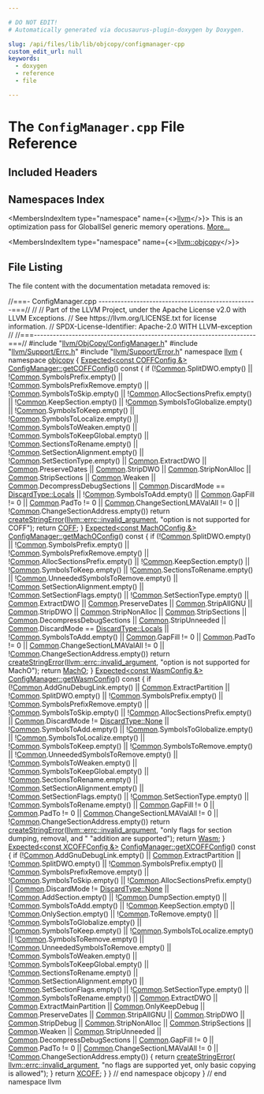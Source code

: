 ```yaml
---

# DO NOT EDIT!
# Automatically generated via docusaurus-plugin-doxygen by Doxygen.

slug: /api/files/lib/lib/objcopy/configmanager-cpp
custom_edit_url: null
keywords:
  - doxygen
  - reference
  - file

---
```





# The `ConfigManager.cpp` File Reference

<DoxygenPage pluginConfig={pluginConfig}>



## Included Headers

<IncludesList>
<IncludesListItem
  filePath="llvm/ObjCopy/ConfigManager.h"
  permalink="/docs/api/files/include/include/llvm/include/llvm/objcopy/configmanager-h"
  isLocal="true" />
<IncludesListItem
  filePath="llvm/Support/Errc.h"
  permalink="/docs/api/files/include/include/llvm/include/llvm/support/errc-h"
  isLocal="true" />
<IncludesListItem
  filePath="llvm/Support/Error.h"
  permalink="/docs/api/files/include/include/llvm/include/llvm/support/error-h"
  isLocal="true" />
</IncludesList>

## Namespaces Index

<MembersIndex>

<MembersIndexItem
  type="namespace"
  name={<><a href="/docs/api/namespaces/llvm">llvm</a></>}>
This is an optimization pass for GlobalISel generic memory operations. <a href="/docs/api/namespaces/llvm/#details">More...</a>
</MembersIndexItem>

<MembersIndexItem
  type="namespace"
  name={<><a href="/docs/api/namespaces/llvm/objcopy">llvm::objcopy</a></>}>
</MembersIndexItem>

</MembersIndex>


## File Listing

The file content with the documentation metadata removed is:

<ProgramListing>

<Link id="l00001" /><CodeLine lineNumber="1"><Highlight kind="comment">//===- ConfigManager.cpp --------------------------------------------------===//</Highlight><Highlight kind="normal"></Highlight></CodeLine>
<Link id="l00002" /><CodeLine lineNumber="2"><Highlight kind="normal"></Highlight><Highlight kind="comment">//</Highlight><Highlight kind="normal"></Highlight></CodeLine>
<Link id="l00003" /><CodeLine lineNumber="3"><Highlight kind="normal"></Highlight><Highlight kind="comment">// Part of the LLVM Project, under the Apache License v2.0 with LLVM Exceptions.</Highlight><Highlight kind="normal"></Highlight></CodeLine>
<Link id="l00004" /><CodeLine lineNumber="4"><Highlight kind="normal"></Highlight><Highlight kind="comment">// See https://llvm.org/LICENSE.txt for license information.</Highlight><Highlight kind="normal"></Highlight></CodeLine>
<Link id="l00005" /><CodeLine lineNumber="5"><Highlight kind="normal"></Highlight><Highlight kind="comment">// SPDX-License-Identifier: Apache-2.0 WITH LLVM-exception</Highlight><Highlight kind="normal"></Highlight></CodeLine>
<Link id="l00006" /><CodeLine lineNumber="6"><Highlight kind="normal"></Highlight><Highlight kind="comment">//</Highlight><Highlight kind="normal"></Highlight></CodeLine>
<Link id="l00007" /><CodeLine lineNumber="7"><Highlight kind="normal"></Highlight><Highlight kind="comment">//===----------------------------------------------------------------------===//</Highlight><Highlight kind="normal"></Highlight></CodeLine>
<Link id="l00008" /><CodeLine lineNumber="8"><Highlight kind="normal"></Highlight></CodeLine>
<Link id="l00009" /><CodeLine lineNumber="9"><Highlight kind="normal"></Highlight><Highlight kind="preprocessor">#include &quot;<a href="/docs/api/files/include/include/llvm/include/llvm/objcopy/configmanager-h">llvm/ObjCopy/ConfigManager.h</a>&quot;</Highlight><Highlight kind="normal"></Highlight></CodeLine>
<Link id="l00010" /><CodeLine lineNumber="10"><Highlight kind="normal"></Highlight><Highlight kind="preprocessor">#include &quot;<a href="/docs/api/files/include/include/llvm/include/llvm/support/errc-h">llvm/Support/Errc.h</a>&quot;</Highlight><Highlight kind="normal"></Highlight></CodeLine>
<Link id="l00011" /><CodeLine lineNumber="11"><Highlight kind="normal"></Highlight><Highlight kind="preprocessor">#include &quot;<a href="/docs/api/files/include/include/llvm/include/llvm/support/error-h">llvm/Support/Error.h</a>&quot;</Highlight><Highlight kind="normal"></Highlight></CodeLine>
<Link id="l00012" /><CodeLine lineNumber="12"><Highlight kind="normal"></Highlight></CodeLine>
<Link id="l00013" /><CodeLine lineNumber="13"><Highlight kind="normal"></Highlight><Highlight kind="keyword">namespace </Highlight><Highlight kind="normal"><a href="/docs/api/namespaces/llvm">llvm</a> &#123;</Highlight></CodeLine>
<Link id="l00014" /><CodeLine lineNumber="14"><Highlight kind="normal"></Highlight><Highlight kind="keyword">namespace </Highlight><Highlight kind="normal"><a href="/docs/api/namespaces/llvm/objcopy">objcopy</a> &#123;</Highlight></CodeLine>
<Link id="l00015" /><CodeLine lineNumber="15"><Highlight kind="normal"></Highlight></CodeLine>
<Link id="l00016" /><CodeLine lineNumber="16" lineLink="/docs/api/structs/llvm/objcopy/configmanager/#a76c8c27089ec58e876b0cac92609cfdf"><Highlight kind="normal"><a href="/docs/api/classes/llvm/expected">Expected&lt;const COFFConfig &amp;&gt;</a> <a href="/docs/api/structs/llvm/objcopy/configmanager/#a76c8c27089ec58e876b0cac92609cfdf">ConfigManager::getCOFFConfig</a>()</Highlight><Highlight kind="keyword"> const </Highlight><Highlight kind="normal">&#123;</Highlight></CodeLine>
<Link id="l00017" /><CodeLine lineNumber="17"><Highlight kind="normal">  </Highlight><Highlight kind="keywordflow">if</Highlight><Highlight kind="normal"> (!<a href="/docs/api/structs/llvm/objcopy/configmanager/#a8ad027f2814ac41d05fdb1f3da600d3c">Common</a>.SplitDWO.empty() || !<a href="/docs/api/structs/llvm/objcopy/configmanager/#a8ad027f2814ac41d05fdb1f3da600d3c">Common</a>.SymbolsPrefix.empty() ||</Highlight></CodeLine>
<Link id="l00018" /><CodeLine lineNumber="18"><Highlight kind="normal">      !<a href="/docs/api/structs/llvm/objcopy/configmanager/#a8ad027f2814ac41d05fdb1f3da600d3c">Common</a>.SymbolsPrefixRemove.empty() || !<a href="/docs/api/structs/llvm/objcopy/configmanager/#a8ad027f2814ac41d05fdb1f3da600d3c">Common</a>.SymbolsToSkip.empty() ||</Highlight></CodeLine>
<Link id="l00019" /><CodeLine lineNumber="19"><Highlight kind="normal">      !<a href="/docs/api/structs/llvm/objcopy/configmanager/#a8ad027f2814ac41d05fdb1f3da600d3c">Common</a>.AllocSectionsPrefix.empty() || !<a href="/docs/api/structs/llvm/objcopy/configmanager/#a8ad027f2814ac41d05fdb1f3da600d3c">Common</a>.KeepSection.empty() ||</Highlight></CodeLine>
<Link id="l00020" /><CodeLine lineNumber="20"><Highlight kind="normal">      !<a href="/docs/api/structs/llvm/objcopy/configmanager/#a8ad027f2814ac41d05fdb1f3da600d3c">Common</a>.SymbolsToGlobalize.empty() || !<a href="/docs/api/structs/llvm/objcopy/configmanager/#a8ad027f2814ac41d05fdb1f3da600d3c">Common</a>.SymbolsToKeep.empty() ||</Highlight></CodeLine>
<Link id="l00021" /><CodeLine lineNumber="21"><Highlight kind="normal">      !<a href="/docs/api/structs/llvm/objcopy/configmanager/#a8ad027f2814ac41d05fdb1f3da600d3c">Common</a>.SymbolsToLocalize.empty() || !<a href="/docs/api/structs/llvm/objcopy/configmanager/#a8ad027f2814ac41d05fdb1f3da600d3c">Common</a>.SymbolsToWeaken.empty() ||</Highlight></CodeLine>
<Link id="l00022" /><CodeLine lineNumber="22"><Highlight kind="normal">      !<a href="/docs/api/structs/llvm/objcopy/configmanager/#a8ad027f2814ac41d05fdb1f3da600d3c">Common</a>.SymbolsToKeepGlobal.empty() || !<a href="/docs/api/structs/llvm/objcopy/configmanager/#a8ad027f2814ac41d05fdb1f3da600d3c">Common</a>.SectionsToRename.empty() ||</Highlight></CodeLine>
<Link id="l00023" /><CodeLine lineNumber="23"><Highlight kind="normal">      !<a href="/docs/api/structs/llvm/objcopy/configmanager/#a8ad027f2814ac41d05fdb1f3da600d3c">Common</a>.SetSectionAlignment.empty() || !<a href="/docs/api/structs/llvm/objcopy/configmanager/#a8ad027f2814ac41d05fdb1f3da600d3c">Common</a>.SetSectionType.empty() ||</Highlight></CodeLine>
<Link id="l00024" /><CodeLine lineNumber="24"><Highlight kind="normal">      <a href="/docs/api/structs/llvm/objcopy/configmanager/#a8ad027f2814ac41d05fdb1f3da600d3c">Common</a>.ExtractDWO || <a href="/docs/api/structs/llvm/objcopy/configmanager/#a8ad027f2814ac41d05fdb1f3da600d3c">Common</a>.PreserveDates || <a href="/docs/api/structs/llvm/objcopy/configmanager/#a8ad027f2814ac41d05fdb1f3da600d3c">Common</a>.StripDWO ||</Highlight></CodeLine>
<Link id="l00025" /><CodeLine lineNumber="25"><Highlight kind="normal">      <a href="/docs/api/structs/llvm/objcopy/configmanager/#a8ad027f2814ac41d05fdb1f3da600d3c">Common</a>.StripNonAlloc || <a href="/docs/api/structs/llvm/objcopy/configmanager/#a8ad027f2814ac41d05fdb1f3da600d3c">Common</a>.StripSections || <a href="/docs/api/structs/llvm/objcopy/configmanager/#a8ad027f2814ac41d05fdb1f3da600d3c">Common</a>.Weaken ||</Highlight></CodeLine>
<Link id="l00026" /><CodeLine lineNumber="26"><Highlight kind="normal">      <a href="/docs/api/structs/llvm/objcopy/configmanager/#a8ad027f2814ac41d05fdb1f3da600d3c">Common</a>.DecompressDebugSections ||</Highlight></CodeLine>
<Link id="l00027" /><CodeLine lineNumber="27"><Highlight kind="normal">      <a href="/docs/api/structs/llvm/objcopy/configmanager/#a8ad027f2814ac41d05fdb1f3da600d3c">Common</a>.DiscardMode == <a href="/docs/api/namespaces/llvm/objcopy/#ad8575ac23541d1433a8e492cc876f75aa4779ca01c794c33a58436d7e60869829">DiscardType::Locals</a> ||</Highlight></CodeLine>
<Link id="l00028" /><CodeLine lineNumber="28"><Highlight kind="normal">      !<a href="/docs/api/structs/llvm/objcopy/configmanager/#a8ad027f2814ac41d05fdb1f3da600d3c">Common</a>.SymbolsToAdd.empty() || <a href="/docs/api/structs/llvm/objcopy/configmanager/#a8ad027f2814ac41d05fdb1f3da600d3c">Common</a>.GapFill != 0 ||</Highlight></CodeLine>
<Link id="l00029" /><CodeLine lineNumber="29"><Highlight kind="normal">      <a href="/docs/api/structs/llvm/objcopy/configmanager/#a8ad027f2814ac41d05fdb1f3da600d3c">Common</a>.PadTo != 0 || <a href="/docs/api/structs/llvm/objcopy/configmanager/#a8ad027f2814ac41d05fdb1f3da600d3c">Common</a>.ChangeSectionLMAValAll != 0 ||</Highlight></CodeLine>
<Link id="l00030" /><CodeLine lineNumber="30"><Highlight kind="normal">      !<a href="/docs/api/structs/llvm/objcopy/configmanager/#a8ad027f2814ac41d05fdb1f3da600d3c">Common</a>.ChangeSectionAddress.empty())</Highlight></CodeLine>
<Link id="l00031" /><CodeLine lineNumber="31"><Highlight kind="normal">    </Highlight><Highlight kind="keywordflow">return</Highlight><Highlight kind="normal"> <a href="/docs/api/namespaces/llvm/#a4d2fd926089a58d482fb67a362e11bad">createStringError</a>(<a href="/docs/api/namespaces/llvm/#a59739a4f15fb2ec57a6b7fcfe938546bae55d43eabeefe5a8271b4a3c898bd18f">llvm::errc::invalid&#95;argument</a>,</Highlight></CodeLine>
<Link id="l00032" /><CodeLine lineNumber="32"><Highlight kind="normal">                             </Highlight><Highlight kind="stringliteral">&quot;option is not supported for COFF&quot;</Highlight><Highlight kind="normal">);</Highlight></CodeLine>
<Link id="l00033" /><CodeLine lineNumber="33"><Highlight kind="normal"></Highlight></CodeLine>
<Link id="l00034" /><CodeLine lineNumber="34"><Highlight kind="normal">  </Highlight><Highlight kind="keywordflow">return</Highlight><Highlight kind="normal"> <a href="/docs/api/structs/llvm/objcopy/configmanager/#a7176b4d5a21d926b3ef76e433fd3664e">COFF</a>;</Highlight></CodeLine>
<Link id="l00035" /><CodeLine lineNumber="35"><Highlight kind="normal">&#125;</Highlight></CodeLine>
<Link id="l00036" /><CodeLine lineNumber="36"><Highlight kind="normal"></Highlight></CodeLine>
<Link id="l00037" /><CodeLine lineNumber="37" lineLink="/docs/api/structs/llvm/objcopy/configmanager/#ac0ccf6c3dbdc0c976c52e285192c470a"><Highlight kind="normal"><a href="/docs/api/classes/llvm/expected">Expected&lt;const MachOConfig &amp;&gt;</a> <a href="/docs/api/structs/llvm/objcopy/configmanager/#ac0ccf6c3dbdc0c976c52e285192c470a">ConfigManager::getMachOConfig</a>()</Highlight><Highlight kind="keyword"> const </Highlight><Highlight kind="normal">&#123;</Highlight></CodeLine>
<Link id="l00038" /><CodeLine lineNumber="38"><Highlight kind="normal">  </Highlight><Highlight kind="keywordflow">if</Highlight><Highlight kind="normal"> (!<a href="/docs/api/structs/llvm/objcopy/configmanager/#a8ad027f2814ac41d05fdb1f3da600d3c">Common</a>.SplitDWO.empty() || !<a href="/docs/api/structs/llvm/objcopy/configmanager/#a8ad027f2814ac41d05fdb1f3da600d3c">Common</a>.SymbolsPrefix.empty() ||</Highlight></CodeLine>
<Link id="l00039" /><CodeLine lineNumber="39"><Highlight kind="normal">      !<a href="/docs/api/structs/llvm/objcopy/configmanager/#a8ad027f2814ac41d05fdb1f3da600d3c">Common</a>.SymbolsPrefixRemove.empty() ||</Highlight></CodeLine>
<Link id="l00040" /><CodeLine lineNumber="40"><Highlight kind="normal">      !<a href="/docs/api/structs/llvm/objcopy/configmanager/#a8ad027f2814ac41d05fdb1f3da600d3c">Common</a>.AllocSectionsPrefix.empty() || !<a href="/docs/api/structs/llvm/objcopy/configmanager/#a8ad027f2814ac41d05fdb1f3da600d3c">Common</a>.KeepSection.empty() ||</Highlight></CodeLine>
<Link id="l00041" /><CodeLine lineNumber="41"><Highlight kind="normal">      !<a href="/docs/api/structs/llvm/objcopy/configmanager/#a8ad027f2814ac41d05fdb1f3da600d3c">Common</a>.SymbolsToKeep.empty() || !<a href="/docs/api/structs/llvm/objcopy/configmanager/#a8ad027f2814ac41d05fdb1f3da600d3c">Common</a>.SectionsToRename.empty() ||</Highlight></CodeLine>
<Link id="l00042" /><CodeLine lineNumber="42"><Highlight kind="normal">      !<a href="/docs/api/structs/llvm/objcopy/configmanager/#a8ad027f2814ac41d05fdb1f3da600d3c">Common</a>.UnneededSymbolsToRemove.empty() ||</Highlight></CodeLine>
<Link id="l00043" /><CodeLine lineNumber="43"><Highlight kind="normal">      !<a href="/docs/api/structs/llvm/objcopy/configmanager/#a8ad027f2814ac41d05fdb1f3da600d3c">Common</a>.SetSectionAlignment.empty() || !<a href="/docs/api/structs/llvm/objcopy/configmanager/#a8ad027f2814ac41d05fdb1f3da600d3c">Common</a>.SetSectionFlags.empty() ||</Highlight></CodeLine>
<Link id="l00044" /><CodeLine lineNumber="44"><Highlight kind="normal">      !<a href="/docs/api/structs/llvm/objcopy/configmanager/#a8ad027f2814ac41d05fdb1f3da600d3c">Common</a>.SetSectionType.empty() || <a href="/docs/api/structs/llvm/objcopy/configmanager/#a8ad027f2814ac41d05fdb1f3da600d3c">Common</a>.ExtractDWO ||</Highlight></CodeLine>
<Link id="l00045" /><CodeLine lineNumber="45"><Highlight kind="normal">      <a href="/docs/api/structs/llvm/objcopy/configmanager/#a8ad027f2814ac41d05fdb1f3da600d3c">Common</a>.PreserveDates || <a href="/docs/api/structs/llvm/objcopy/configmanager/#a8ad027f2814ac41d05fdb1f3da600d3c">Common</a>.StripAllGNU || <a href="/docs/api/structs/llvm/objcopy/configmanager/#a8ad027f2814ac41d05fdb1f3da600d3c">Common</a>.StripDWO ||</Highlight></CodeLine>
<Link id="l00046" /><CodeLine lineNumber="46"><Highlight kind="normal">      <a href="/docs/api/structs/llvm/objcopy/configmanager/#a8ad027f2814ac41d05fdb1f3da600d3c">Common</a>.StripNonAlloc || <a href="/docs/api/structs/llvm/objcopy/configmanager/#a8ad027f2814ac41d05fdb1f3da600d3c">Common</a>.StripSections ||</Highlight></CodeLine>
<Link id="l00047" /><CodeLine lineNumber="47"><Highlight kind="normal">      <a href="/docs/api/structs/llvm/objcopy/configmanager/#a8ad027f2814ac41d05fdb1f3da600d3c">Common</a>.DecompressDebugSections || <a href="/docs/api/structs/llvm/objcopy/configmanager/#a8ad027f2814ac41d05fdb1f3da600d3c">Common</a>.StripUnneeded ||</Highlight></CodeLine>
<Link id="l00048" /><CodeLine lineNumber="48"><Highlight kind="normal">      <a href="/docs/api/structs/llvm/objcopy/configmanager/#a8ad027f2814ac41d05fdb1f3da600d3c">Common</a>.DiscardMode == <a href="/docs/api/namespaces/llvm/objcopy/#ad8575ac23541d1433a8e492cc876f75aa4779ca01c794c33a58436d7e60869829">DiscardType::Locals</a> ||</Highlight></CodeLine>
<Link id="l00049" /><CodeLine lineNumber="49"><Highlight kind="normal">      !<a href="/docs/api/structs/llvm/objcopy/configmanager/#a8ad027f2814ac41d05fdb1f3da600d3c">Common</a>.SymbolsToAdd.empty() || <a href="/docs/api/structs/llvm/objcopy/configmanager/#a8ad027f2814ac41d05fdb1f3da600d3c">Common</a>.GapFill != 0 ||</Highlight></CodeLine>
<Link id="l00050" /><CodeLine lineNumber="50"><Highlight kind="normal">      <a href="/docs/api/structs/llvm/objcopy/configmanager/#a8ad027f2814ac41d05fdb1f3da600d3c">Common</a>.PadTo != 0 || <a href="/docs/api/structs/llvm/objcopy/configmanager/#a8ad027f2814ac41d05fdb1f3da600d3c">Common</a>.ChangeSectionLMAValAll != 0 ||</Highlight></CodeLine>
<Link id="l00051" /><CodeLine lineNumber="51"><Highlight kind="normal">      !<a href="/docs/api/structs/llvm/objcopy/configmanager/#a8ad027f2814ac41d05fdb1f3da600d3c">Common</a>.ChangeSectionAddress.empty())</Highlight></CodeLine>
<Link id="l00052" /><CodeLine lineNumber="52"><Highlight kind="normal">    </Highlight><Highlight kind="keywordflow">return</Highlight><Highlight kind="normal"> <a href="/docs/api/namespaces/llvm/#a4d2fd926089a58d482fb67a362e11bad">createStringError</a>(<a href="/docs/api/namespaces/llvm/#a59739a4f15fb2ec57a6b7fcfe938546bae55d43eabeefe5a8271b4a3c898bd18f">llvm::errc::invalid&#95;argument</a>,</Highlight></CodeLine>
<Link id="l00053" /><CodeLine lineNumber="53"><Highlight kind="normal">                             </Highlight><Highlight kind="stringliteral">&quot;option is not supported for MachO&quot;</Highlight><Highlight kind="normal">);</Highlight></CodeLine>
<Link id="l00054" /><CodeLine lineNumber="54"><Highlight kind="normal"></Highlight></CodeLine>
<Link id="l00055" /><CodeLine lineNumber="55"><Highlight kind="normal">  </Highlight><Highlight kind="keywordflow">return</Highlight><Highlight kind="normal"> <a href="/docs/api/structs/llvm/objcopy/configmanager/#a5c1466a21265c89a1f0ff18977e354c5">MachO</a>;</Highlight></CodeLine>
<Link id="l00056" /><CodeLine lineNumber="56"><Highlight kind="normal">&#125;</Highlight></CodeLine>
<Link id="l00057" /><CodeLine lineNumber="57"><Highlight kind="normal"></Highlight></CodeLine>
<Link id="l00058" /><CodeLine lineNumber="58" lineLink="/docs/api/structs/llvm/objcopy/configmanager/#adb1454b3591bd39b7d3e094ee8048b49"><Highlight kind="normal"><a href="/docs/api/classes/llvm/expected">Expected&lt;const WasmConfig &amp;&gt;</a> <a href="/docs/api/structs/llvm/objcopy/configmanager/#adb1454b3591bd39b7d3e094ee8048b49">ConfigManager::getWasmConfig</a>()</Highlight><Highlight kind="keyword"> const </Highlight><Highlight kind="normal">&#123;</Highlight></CodeLine>
<Link id="l00059" /><CodeLine lineNumber="59"><Highlight kind="normal">  </Highlight><Highlight kind="keywordflow">if</Highlight><Highlight kind="normal"> (!<a href="/docs/api/structs/llvm/objcopy/configmanager/#a8ad027f2814ac41d05fdb1f3da600d3c">Common</a>.AddGnuDebugLink.empty() || <a href="/docs/api/structs/llvm/objcopy/configmanager/#a8ad027f2814ac41d05fdb1f3da600d3c">Common</a>.ExtractPartition ||</Highlight></CodeLine>
<Link id="l00060" /><CodeLine lineNumber="60"><Highlight kind="normal">      !<a href="/docs/api/structs/llvm/objcopy/configmanager/#a8ad027f2814ac41d05fdb1f3da600d3c">Common</a>.SplitDWO.empty() || !<a href="/docs/api/structs/llvm/objcopy/configmanager/#a8ad027f2814ac41d05fdb1f3da600d3c">Common</a>.SymbolsPrefix.empty() ||</Highlight></CodeLine>
<Link id="l00061" /><CodeLine lineNumber="61"><Highlight kind="normal">      !<a href="/docs/api/structs/llvm/objcopy/configmanager/#a8ad027f2814ac41d05fdb1f3da600d3c">Common</a>.SymbolsPrefixRemove.empty() || !<a href="/docs/api/structs/llvm/objcopy/configmanager/#a8ad027f2814ac41d05fdb1f3da600d3c">Common</a>.SymbolsToSkip.empty() ||</Highlight></CodeLine>
<Link id="l00062" /><CodeLine lineNumber="62"><Highlight kind="normal">      !<a href="/docs/api/structs/llvm/objcopy/configmanager/#a8ad027f2814ac41d05fdb1f3da600d3c">Common</a>.AllocSectionsPrefix.empty() ||</Highlight></CodeLine>
<Link id="l00063" /><CodeLine lineNumber="63"><Highlight kind="normal">      <a href="/docs/api/structs/llvm/objcopy/configmanager/#a8ad027f2814ac41d05fdb1f3da600d3c">Common</a>.DiscardMode != <a href="/docs/api/namespaces/llvm/objcopy/#ad8575ac23541d1433a8e492cc876f75aa6adf97f83acf6453d4a6a4b1070f3754">DiscardType::None</a> || !<a href="/docs/api/structs/llvm/objcopy/configmanager/#a8ad027f2814ac41d05fdb1f3da600d3c">Common</a>.SymbolsToAdd.empty() ||</Highlight></CodeLine>
<Link id="l00064" /><CodeLine lineNumber="64"><Highlight kind="normal">      !<a href="/docs/api/structs/llvm/objcopy/configmanager/#a8ad027f2814ac41d05fdb1f3da600d3c">Common</a>.SymbolsToGlobalize.empty() || !<a href="/docs/api/structs/llvm/objcopy/configmanager/#a8ad027f2814ac41d05fdb1f3da600d3c">Common</a>.SymbolsToLocalize.empty() ||</Highlight></CodeLine>
<Link id="l00065" /><CodeLine lineNumber="65"><Highlight kind="normal">      !<a href="/docs/api/structs/llvm/objcopy/configmanager/#a8ad027f2814ac41d05fdb1f3da600d3c">Common</a>.SymbolsToKeep.empty() || !<a href="/docs/api/structs/llvm/objcopy/configmanager/#a8ad027f2814ac41d05fdb1f3da600d3c">Common</a>.SymbolsToRemove.empty() ||</Highlight></CodeLine>
<Link id="l00066" /><CodeLine lineNumber="66"><Highlight kind="normal">      !<a href="/docs/api/structs/llvm/objcopy/configmanager/#a8ad027f2814ac41d05fdb1f3da600d3c">Common</a>.UnneededSymbolsToRemove.empty() ||</Highlight></CodeLine>
<Link id="l00067" /><CodeLine lineNumber="67"><Highlight kind="normal">      !<a href="/docs/api/structs/llvm/objcopy/configmanager/#a8ad027f2814ac41d05fdb1f3da600d3c">Common</a>.SymbolsToWeaken.empty() || !<a href="/docs/api/structs/llvm/objcopy/configmanager/#a8ad027f2814ac41d05fdb1f3da600d3c">Common</a>.SymbolsToKeepGlobal.empty() ||</Highlight></CodeLine>
<Link id="l00068" /><CodeLine lineNumber="68"><Highlight kind="normal">      !<a href="/docs/api/structs/llvm/objcopy/configmanager/#a8ad027f2814ac41d05fdb1f3da600d3c">Common</a>.SectionsToRename.empty() || !<a href="/docs/api/structs/llvm/objcopy/configmanager/#a8ad027f2814ac41d05fdb1f3da600d3c">Common</a>.SetSectionAlignment.empty() ||</Highlight></CodeLine>
<Link id="l00069" /><CodeLine lineNumber="69"><Highlight kind="normal">      !<a href="/docs/api/structs/llvm/objcopy/configmanager/#a8ad027f2814ac41d05fdb1f3da600d3c">Common</a>.SetSectionFlags.empty() || !<a href="/docs/api/structs/llvm/objcopy/configmanager/#a8ad027f2814ac41d05fdb1f3da600d3c">Common</a>.SetSectionType.empty() ||</Highlight></CodeLine>
<Link id="l00070" /><CodeLine lineNumber="70"><Highlight kind="normal">      !<a href="/docs/api/structs/llvm/objcopy/configmanager/#a8ad027f2814ac41d05fdb1f3da600d3c">Common</a>.SymbolsToRename.empty() || <a href="/docs/api/structs/llvm/objcopy/configmanager/#a8ad027f2814ac41d05fdb1f3da600d3c">Common</a>.GapFill != 0 ||</Highlight></CodeLine>
<Link id="l00071" /><CodeLine lineNumber="71"><Highlight kind="normal">      <a href="/docs/api/structs/llvm/objcopy/configmanager/#a8ad027f2814ac41d05fdb1f3da600d3c">Common</a>.PadTo != 0 || <a href="/docs/api/structs/llvm/objcopy/configmanager/#a8ad027f2814ac41d05fdb1f3da600d3c">Common</a>.ChangeSectionLMAValAll != 0 ||</Highlight></CodeLine>
<Link id="l00072" /><CodeLine lineNumber="72"><Highlight kind="normal">      !<a href="/docs/api/structs/llvm/objcopy/configmanager/#a8ad027f2814ac41d05fdb1f3da600d3c">Common</a>.ChangeSectionAddress.empty())</Highlight></CodeLine>
<Link id="l00073" /><CodeLine lineNumber="73"><Highlight kind="normal">    </Highlight><Highlight kind="keywordflow">return</Highlight><Highlight kind="normal"> <a href="/docs/api/namespaces/llvm/#a4d2fd926089a58d482fb67a362e11bad">createStringError</a>(<a href="/docs/api/namespaces/llvm/#a59739a4f15fb2ec57a6b7fcfe938546bae55d43eabeefe5a8271b4a3c898bd18f">llvm::errc::invalid&#95;argument</a>,</Highlight></CodeLine>
<Link id="l00074" /><CodeLine lineNumber="74"><Highlight kind="normal">                             </Highlight><Highlight kind="stringliteral">&quot;only flags for section dumping, removal, and &quot;</Highlight><Highlight kind="normal"></Highlight></CodeLine>
<Link id="l00075" /><CodeLine lineNumber="75"><Highlight kind="normal">                             </Highlight><Highlight kind="stringliteral">&quot;addition are supported&quot;</Highlight><Highlight kind="normal">);</Highlight></CodeLine>
<Link id="l00076" /><CodeLine lineNumber="76"><Highlight kind="normal"></Highlight></CodeLine>
<Link id="l00077" /><CodeLine lineNumber="77"><Highlight kind="normal">  </Highlight><Highlight kind="keywordflow">return</Highlight><Highlight kind="normal"> <a href="/docs/api/structs/llvm/objcopy/configmanager/#ae7a7b5af578e296e70d2aa2cfdf2547e">Wasm</a>;</Highlight></CodeLine>
<Link id="l00078" /><CodeLine lineNumber="78"><Highlight kind="normal">&#125;</Highlight></CodeLine>
<Link id="l00079" /><CodeLine lineNumber="79"><Highlight kind="normal"></Highlight></CodeLine>
<Link id="l00080" /><CodeLine lineNumber="80" lineLink="/docs/api/structs/llvm/objcopy/configmanager/#a6c8a641c170bd56da091d50c9b627e08"><Highlight kind="normal"><a href="/docs/api/classes/llvm/expected">Expected&lt;const XCOFFConfig &amp;&gt;</a> <a href="/docs/api/structs/llvm/objcopy/configmanager/#a6c8a641c170bd56da091d50c9b627e08">ConfigManager::getXCOFFConfig</a>()</Highlight><Highlight kind="keyword"> const </Highlight><Highlight kind="normal">&#123;</Highlight></CodeLine>
<Link id="l00081" /><CodeLine lineNumber="81"><Highlight kind="normal">  </Highlight><Highlight kind="keywordflow">if</Highlight><Highlight kind="normal"> (!<a href="/docs/api/structs/llvm/objcopy/configmanager/#a8ad027f2814ac41d05fdb1f3da600d3c">Common</a>.AddGnuDebugLink.empty() || <a href="/docs/api/structs/llvm/objcopy/configmanager/#a8ad027f2814ac41d05fdb1f3da600d3c">Common</a>.ExtractPartition ||</Highlight></CodeLine>
<Link id="l00082" /><CodeLine lineNumber="82"><Highlight kind="normal">      !<a href="/docs/api/structs/llvm/objcopy/configmanager/#a8ad027f2814ac41d05fdb1f3da600d3c">Common</a>.SplitDWO.empty() || !<a href="/docs/api/structs/llvm/objcopy/configmanager/#a8ad027f2814ac41d05fdb1f3da600d3c">Common</a>.SymbolsPrefix.empty() ||</Highlight></CodeLine>
<Link id="l00083" /><CodeLine lineNumber="83"><Highlight kind="normal">      !<a href="/docs/api/structs/llvm/objcopy/configmanager/#a8ad027f2814ac41d05fdb1f3da600d3c">Common</a>.SymbolsPrefixRemove.empty() || !<a href="/docs/api/structs/llvm/objcopy/configmanager/#a8ad027f2814ac41d05fdb1f3da600d3c">Common</a>.SymbolsToSkip.empty() ||</Highlight></CodeLine>
<Link id="l00084" /><CodeLine lineNumber="84"><Highlight kind="normal">      !<a href="/docs/api/structs/llvm/objcopy/configmanager/#a8ad027f2814ac41d05fdb1f3da600d3c">Common</a>.AllocSectionsPrefix.empty() ||</Highlight></CodeLine>
<Link id="l00085" /><CodeLine lineNumber="85"><Highlight kind="normal">      <a href="/docs/api/structs/llvm/objcopy/configmanager/#a8ad027f2814ac41d05fdb1f3da600d3c">Common</a>.DiscardMode != <a href="/docs/api/namespaces/llvm/objcopy/#ad8575ac23541d1433a8e492cc876f75aa6adf97f83acf6453d4a6a4b1070f3754">DiscardType::None</a> || !<a href="/docs/api/structs/llvm/objcopy/configmanager/#a8ad027f2814ac41d05fdb1f3da600d3c">Common</a>.AddSection.empty() ||</Highlight></CodeLine>
<Link id="l00086" /><CodeLine lineNumber="86"><Highlight kind="normal">      !<a href="/docs/api/structs/llvm/objcopy/configmanager/#a8ad027f2814ac41d05fdb1f3da600d3c">Common</a>.DumpSection.empty() || !<a href="/docs/api/structs/llvm/objcopy/configmanager/#a8ad027f2814ac41d05fdb1f3da600d3c">Common</a>.SymbolsToAdd.empty() ||</Highlight></CodeLine>
<Link id="l00087" /><CodeLine lineNumber="87"><Highlight kind="normal">      !<a href="/docs/api/structs/llvm/objcopy/configmanager/#a8ad027f2814ac41d05fdb1f3da600d3c">Common</a>.KeepSection.empty() || !<a href="/docs/api/structs/llvm/objcopy/configmanager/#a8ad027f2814ac41d05fdb1f3da600d3c">Common</a>.OnlySection.empty() ||</Highlight></CodeLine>
<Link id="l00088" /><CodeLine lineNumber="88"><Highlight kind="normal">      !<a href="/docs/api/structs/llvm/objcopy/configmanager/#a8ad027f2814ac41d05fdb1f3da600d3c">Common</a>.ToRemove.empty() || !<a href="/docs/api/structs/llvm/objcopy/configmanager/#a8ad027f2814ac41d05fdb1f3da600d3c">Common</a>.SymbolsToGlobalize.empty() ||</Highlight></CodeLine>
<Link id="l00089" /><CodeLine lineNumber="89"><Highlight kind="normal">      !<a href="/docs/api/structs/llvm/objcopy/configmanager/#a8ad027f2814ac41d05fdb1f3da600d3c">Common</a>.SymbolsToKeep.empty() || !<a href="/docs/api/structs/llvm/objcopy/configmanager/#a8ad027f2814ac41d05fdb1f3da600d3c">Common</a>.SymbolsToLocalize.empty() ||</Highlight></CodeLine>
<Link id="l00090" /><CodeLine lineNumber="90"><Highlight kind="normal">      !<a href="/docs/api/structs/llvm/objcopy/configmanager/#a8ad027f2814ac41d05fdb1f3da600d3c">Common</a>.SymbolsToRemove.empty() ||</Highlight></CodeLine>
<Link id="l00091" /><CodeLine lineNumber="91"><Highlight kind="normal">      !<a href="/docs/api/structs/llvm/objcopy/configmanager/#a8ad027f2814ac41d05fdb1f3da600d3c">Common</a>.UnneededSymbolsToRemove.empty() ||</Highlight></CodeLine>
<Link id="l00092" /><CodeLine lineNumber="92"><Highlight kind="normal">      !<a href="/docs/api/structs/llvm/objcopy/configmanager/#a8ad027f2814ac41d05fdb1f3da600d3c">Common</a>.SymbolsToWeaken.empty() || !<a href="/docs/api/structs/llvm/objcopy/configmanager/#a8ad027f2814ac41d05fdb1f3da600d3c">Common</a>.SymbolsToKeepGlobal.empty() ||</Highlight></CodeLine>
<Link id="l00093" /><CodeLine lineNumber="93"><Highlight kind="normal">      !<a href="/docs/api/structs/llvm/objcopy/configmanager/#a8ad027f2814ac41d05fdb1f3da600d3c">Common</a>.SectionsToRename.empty() || !<a href="/docs/api/structs/llvm/objcopy/configmanager/#a8ad027f2814ac41d05fdb1f3da600d3c">Common</a>.SetSectionAlignment.empty() ||</Highlight></CodeLine>
<Link id="l00094" /><CodeLine lineNumber="94"><Highlight kind="normal">      !<a href="/docs/api/structs/llvm/objcopy/configmanager/#a8ad027f2814ac41d05fdb1f3da600d3c">Common</a>.SetSectionFlags.empty() || !<a href="/docs/api/structs/llvm/objcopy/configmanager/#a8ad027f2814ac41d05fdb1f3da600d3c">Common</a>.SetSectionType.empty() ||</Highlight></CodeLine>
<Link id="l00095" /><CodeLine lineNumber="95"><Highlight kind="normal">      !<a href="/docs/api/structs/llvm/objcopy/configmanager/#a8ad027f2814ac41d05fdb1f3da600d3c">Common</a>.SymbolsToRename.empty() || <a href="/docs/api/structs/llvm/objcopy/configmanager/#a8ad027f2814ac41d05fdb1f3da600d3c">Common</a>.ExtractDWO ||</Highlight></CodeLine>
<Link id="l00096" /><CodeLine lineNumber="96"><Highlight kind="normal">      <a href="/docs/api/structs/llvm/objcopy/configmanager/#a8ad027f2814ac41d05fdb1f3da600d3c">Common</a>.ExtractMainPartition || <a href="/docs/api/structs/llvm/objcopy/configmanager/#a8ad027f2814ac41d05fdb1f3da600d3c">Common</a>.OnlyKeepDebug ||</Highlight></CodeLine>
<Link id="l00097" /><CodeLine lineNumber="97"><Highlight kind="normal">      <a href="/docs/api/structs/llvm/objcopy/configmanager/#a8ad027f2814ac41d05fdb1f3da600d3c">Common</a>.PreserveDates || <a href="/docs/api/structs/llvm/objcopy/configmanager/#a8ad027f2814ac41d05fdb1f3da600d3c">Common</a>.StripAllGNU || <a href="/docs/api/structs/llvm/objcopy/configmanager/#a8ad027f2814ac41d05fdb1f3da600d3c">Common</a>.StripDWO ||</Highlight></CodeLine>
<Link id="l00098" /><CodeLine lineNumber="98"><Highlight kind="normal">      <a href="/docs/api/structs/llvm/objcopy/configmanager/#a8ad027f2814ac41d05fdb1f3da600d3c">Common</a>.StripDebug || <a href="/docs/api/structs/llvm/objcopy/configmanager/#a8ad027f2814ac41d05fdb1f3da600d3c">Common</a>.StripNonAlloc || <a href="/docs/api/structs/llvm/objcopy/configmanager/#a8ad027f2814ac41d05fdb1f3da600d3c">Common</a>.StripSections ||</Highlight></CodeLine>
<Link id="l00099" /><CodeLine lineNumber="99"><Highlight kind="normal">      <a href="/docs/api/structs/llvm/objcopy/configmanager/#a8ad027f2814ac41d05fdb1f3da600d3c">Common</a>.Weaken || <a href="/docs/api/structs/llvm/objcopy/configmanager/#a8ad027f2814ac41d05fdb1f3da600d3c">Common</a>.StripUnneeded || <a href="/docs/api/structs/llvm/objcopy/configmanager/#a8ad027f2814ac41d05fdb1f3da600d3c">Common</a>.DecompressDebugSections ||</Highlight></CodeLine>
<Link id="l00100" /><CodeLine lineNumber="100"><Highlight kind="normal">      <a href="/docs/api/structs/llvm/objcopy/configmanager/#a8ad027f2814ac41d05fdb1f3da600d3c">Common</a>.GapFill != 0 || <a href="/docs/api/structs/llvm/objcopy/configmanager/#a8ad027f2814ac41d05fdb1f3da600d3c">Common</a>.PadTo != 0 ||</Highlight></CodeLine>
<Link id="l00101" /><CodeLine lineNumber="101"><Highlight kind="normal">      <a href="/docs/api/structs/llvm/objcopy/configmanager/#a8ad027f2814ac41d05fdb1f3da600d3c">Common</a>.ChangeSectionLMAValAll != 0 ||</Highlight></CodeLine>
<Link id="l00102" /><CodeLine lineNumber="102"><Highlight kind="normal">      !<a href="/docs/api/structs/llvm/objcopy/configmanager/#a8ad027f2814ac41d05fdb1f3da600d3c">Common</a>.ChangeSectionAddress.empty()) &#123;</Highlight></CodeLine>
<Link id="l00103" /><CodeLine lineNumber="103"><Highlight kind="normal">    </Highlight><Highlight kind="keywordflow">return</Highlight><Highlight kind="normal"> <a href="/docs/api/namespaces/llvm/#a4d2fd926089a58d482fb67a362e11bad">createStringError</a>(</Highlight></CodeLine>
<Link id="l00104" /><CodeLine lineNumber="104"><Highlight kind="normal">        <a href="/docs/api/namespaces/llvm/#a59739a4f15fb2ec57a6b7fcfe938546bae55d43eabeefe5a8271b4a3c898bd18f">llvm::errc::invalid&#95;argument</a>,</Highlight></CodeLine>
<Link id="l00105" /><CodeLine lineNumber="105"><Highlight kind="normal">        </Highlight><Highlight kind="stringliteral">&quot;no flags are supported yet, only basic copying is allowed&quot;</Highlight><Highlight kind="normal">);</Highlight></CodeLine>
<Link id="l00106" /><CodeLine lineNumber="106"><Highlight kind="normal">  &#125;</Highlight></CodeLine>
<Link id="l00107" /><CodeLine lineNumber="107"><Highlight kind="normal"></Highlight></CodeLine>
<Link id="l00108" /><CodeLine lineNumber="108"><Highlight kind="normal">  </Highlight><Highlight kind="keywordflow">return</Highlight><Highlight kind="normal"> <a href="/docs/api/structs/llvm/objcopy/configmanager/#a8a9678abe46f1d2e9c39c5de1031a797">XCOFF</a>;</Highlight></CodeLine>
<Link id="l00109" /><CodeLine lineNumber="109"><Highlight kind="normal">&#125;</Highlight></CodeLine>
<Link id="l00110" /><CodeLine lineNumber="110"><Highlight kind="normal"></Highlight></CodeLine>
<Link id="l00111" /><CodeLine lineNumber="111"><Highlight kind="normal">&#125; </Highlight><Highlight kind="comment">// end namespace objcopy</Highlight><Highlight kind="normal"></Highlight></CodeLine>
<Link id="l00112" /><CodeLine lineNumber="112"><Highlight kind="normal">&#125; </Highlight><Highlight kind="comment">// end namespace llvm</Highlight><Highlight kind="normal"></Highlight></CodeLine>

</ProgramListing>


</DoxygenPage>
